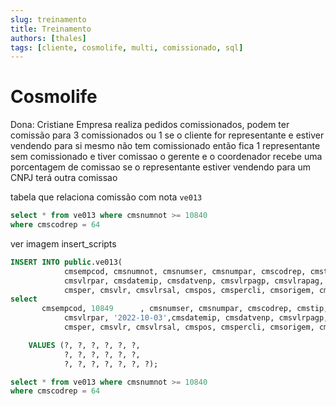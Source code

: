 ```yaml
---
slug: treinamento
title: Treinamento
authors: [thales]
tags: [cliente, cosmolife, multi, comissionado, sql]
---
```



# Cosmolife
Dona: Cristiane
Empresa realiza pedidos comissionados, podem ter comissão para 3 comissionados ou 1
se o cliente for representante e estiver vendendo para si mesmo não tem comissionado 
então fica 1 representante sem comissionado
e tiver comissao o gerente e o coordenador recebe uma porcentagem de comissao
se o representante estiver vendendo para um CNPJ terá outra comissao

tabela que relaciona comissão com nota
`ve013`

```sql
select * from ve013 where cmsnumnot >= 10840
where cmscodrep = 64
```

ver imagem insert_scripts
```sql
INSERT INTO public.ve013(
            cmsempcod, cmsnumnot, cmsnumser, cmsnumpar, cmscodrep, cmstip, 
            cmsvlrpar, cmsdatemip, cmsdatvenp, cmsvlrpagp, cmsvlrapag, cmsbas, 
            cmsper, cmsvlr, cmsvlrsal, cmspos, cmspercli, cmsorigem, cmsdatpagp)
select 
       cmsempcod, 10849      , cmsnumser, cmsnumpar, cmscodrep, cmstip, 
            cmsvlrpar, '2022-10-03',cmsdatemip, cmsdatvenp, cmsvlrpagp, cmsvlrapag, cmsbas, 
            cmsper, cmsvlr, cmsvlrsal, cmspos, cmspercli, cmsorigem, cmsdatpagp

    VALUES (?, ?, ?, ?, ?, ?, 
            ?, ?, ?, ?, ?, ?, 
            ?, ?, ?, ?, ?, ?, ?);
```

```sql
select * from ve013 where cmsnumnot >= 10840
where cmscodrep = 64
```